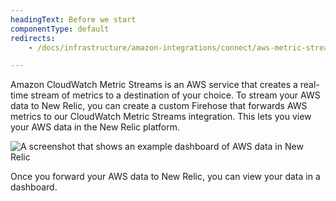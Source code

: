 ```yaml
---
headingText: Before we start
componentType: default
redirects:
    - /docs/infrastructure/amazon-integrations/connect/aws-metric-stream/

---
```


Amazon CloudWatch Metric Streams is an AWS service that creates a real-time stream of metrics to a destination of your choice. To stream your AWS data to New Relic, you can create a custom Firehose that forwards AWS metrics to our CloudWatch Metric Streams integration. This lets you view your AWS data in the New Relic platform.

<img
    title="View your AWS data in New Relic with CloudWatch Metric Streams"
    alt="A screenshot that shows an example dashboard of AWS data in New Relic"
    src="/images/infrastructure_screenshot-full_CloudWatch-Metric-Streams.webp" 
/>

<figcaption>
    Once you forward your AWS data to New Relic, you can view your data in a dashboard. 
</figcaption>
